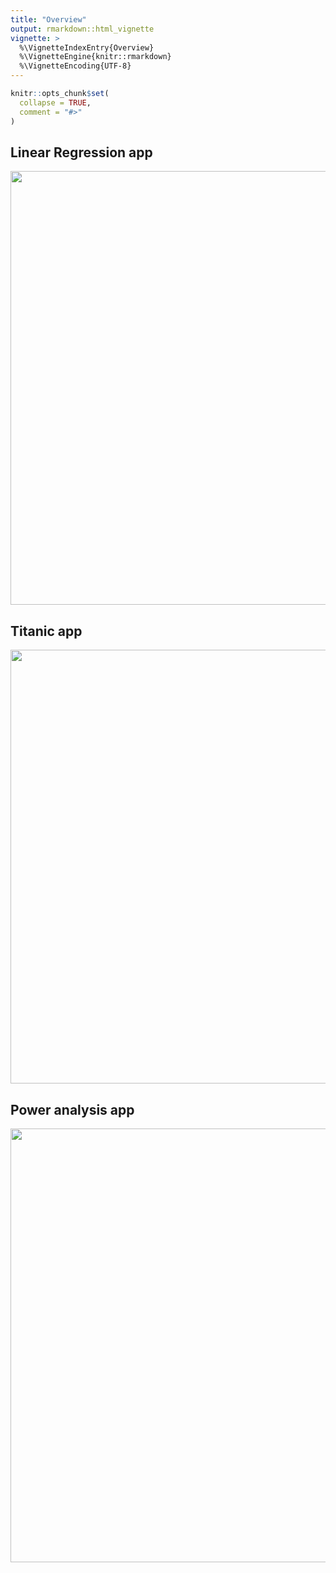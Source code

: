 ```yaml
---
title: "Overview"
output: rmarkdown::html_vignette
vignette: >
  %\VignetteIndexEntry{Overview}
  %\VignetteEngine{knitr::rmarkdown}
  %\VignetteEncoding{UTF-8}
---
```


```r
knitr::opts_chunk$set(
  collapse = TRUE,
  comment = "#>"
)
```

## Linear Regression app

[![](ols.png){width="694"}](http://rstudio.edgar-treischl.de/shiny/ols/)


## Titanic app

[![](LogitApp.png){width="694"}](http://rstudio.edgar-treischl.de/shiny/titanic/)


## Power analysis app

[![](PowerAnalysis.png){width="694"}](http://rstudio.edgar-treischl.de/shiny/power/)
